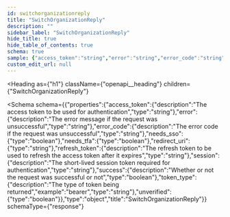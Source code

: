 ```yaml
---
id: switchorganizationreply
title: "SwitchOrganizationReply"
description: ""
sidebar_label: "SwitchOrganizationReply"
hide_title: true
hide_table_of_contents: true
schema: true
sample: {"access_token":"string","error":"string","error_code":"string","needs_sso":true,"needs_tfa":true,"redirect_uri":"string","refresh_token":"string","session":"string","success":true,"token_type":"bearer","unverified":true}
custom_edit_url: null
---
```



<Heading
  as={"h1"}
  className={"openapi__heading"}
  children={"SwitchOrganizationReply"}
>
</Heading>





<Schema
  schema={{"properties":{"access_token":{"description":"The access token to be used for authentication","type":"string"},"error":{"description":"The error message if the request was unsuccessful","type":"string"},"error_code":{"description":"The error code if the request was unsuccessful","type":"string"},"needs_sso":{"type":"boolean"},"needs_tfa":{"type":"boolean"},"redirect_uri":{"type":"string"},"refresh_token":{"description":"The refresh token to be used to refresh the access token after it expires","type":"string"},"session":{"description":"The short-lived session token required for authentication","type":"string"},"success":{"description":"Whether or not the request was successful or not","type":"boolean"},"token_type":{"description":"The type of token being returned","example":"bearer","type":"string"},"unverified":{"type":"boolean"}},"type":"object","title":"SwitchOrganizationReply"}}
  schemaType={"response"}
>

</Schema>
